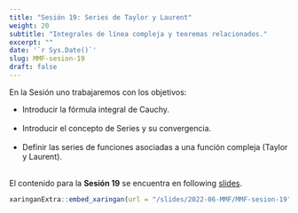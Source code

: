 ---
title: "Sesión 19: Series de Taylor y Laurent"
weight: 20
subtitle: "Integrales de línea compleja y teoremas relacionados."
excerpt: ""
date: '`r Sys.Date()`'
slug: MMF-sesion-19
draft: false
---

En la Sesión uno trabajaremos con los objetivos: 

* Introducir la fórmula integral de Cauchy. <br/><br/>
 * Introducir el concepto de Series y su convergencia. <br/><br/>
 * Definir las series de funciones asociadas a una función compleja  (Taylor y Laurent). <br/><br/>


El contenido para la **Sesión 19** se encuentra en following [slides](/slides/2022-06-MMF/MMF-sesion-19).

```{r embed-xaringan, echo=FALSE}
xaringanExtra::embed_xaringan(url = "/slides/2022-06-MMF/MMF-sesion-19", ratio = "4:3")
```